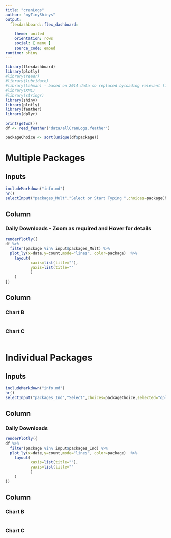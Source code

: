 ```yaml
---
title: "cranLogs"
author: "myTinyShinys"
output: 
  flexdashboard::flex_dashboard:
    
    theme: united
    orientation: rows
    social: [ menu ]
    source_code: embed
runtime: shiny
---
```


```r
library(flexdashboard)
library(plotly)
#library(readr)
#library(lubridate)
#library(Lahman) - based on 2014 data so replaced byloading relevant files
#library(XML)
#library(stringr)
library(shiny)
library(plotly)
library(feather)
library(dplyr)

print(getwd())
df <- read_feather("data/allCranLogs.feather")

packageChoice <- sort(unique(df$package))


```

Multiple Packages
===================================== 

Inputs {.sidebar data-width=250}
-------------------------------------

``` r
includeMarkdown("info.md")
hr()
selectInput("packages_Mult","Select or Start Typing ",choices=packageChoice,selected=c("rbokeh","ggvis","plotly","iplots","rggobi","googlevis"), multiple=TRUE)

```

Column {data-width=650}
-----------------------------------------------------------------------

### Daily Downloads - Zoom as required and Hover for details

```r


renderPlotly({
df %>% 
  filter(package %in% input$packages_Mult) %>% 
  plot_ly(x=date,y=count,mode="lines", color=package)  %>% 
    layout(
           xaxis=list(title=""),
           yaxis=list(title=""
           )
    ) 
})


```

Column {data-width=350}
-----------------------------------------------------------------------

### Chart B

```r

```

### Chart C

```r

```


Individual Packages
===================================== 

Inputs {.sidebar data-width=250}
-------------------------------------

``` r
includeMarkdown("info.md")
hr()
selectInput("packages_Ind","Select",choices=packageChoice,selected="dplyr", multiple=FALSE, selectize=FALSE, size = 10)

```

Column {data-width=650}
-----------------------------------------------------------------------

### Daily Downloads 

```r


renderPlotly({
df %>% 
  filter(package %in% input$packages_Ind) %>% 
  plot_ly(x=date,y=count,mode="lines", color=package)  %>% 
    layout(
           xaxis=list(title=""),
           yaxis=list(title=""
           )
    ) 
})


```

Column {data-width=350}
-----------------------------------------------------------------------

### Chart B

```r

```

### Chart C

```r

```
